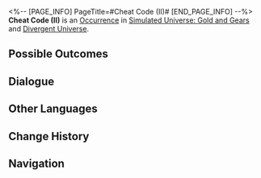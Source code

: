 <%-- [PAGE_INFO]
PageTitle=#Cheat Code (II)#
[END_PAGE_INFO] --%>
{{Stub}}
{{Simulated Universe Event Infobox
|id            = 20901-1
|title         = 
|image         = Occurrence Default.png
|domains_su    = 
|domains_swarm = 
|domains_gng   = Unknown
|domains_du    = Unknown
|domains_und   = Unknown
|requirements  = 
|prev          = 
|next          = 
|characters    = 
|factions      = 
|order         = 018
|order_du      = 088
}}
'''Cheat Code (II)''' is an [[Divergent Universe/Occurrence|Occurrence]] in [[Simulated Universe: Gold and Gears]] and [[Divergent Universe]].

==Possible Outcomes==
{{Possible Outcomes
|choice_1 = Forced to fight.
|result_1 = You have no choice!
}}
<!--
==Gameplay Notes==
* 
-->
==Dialogue==
{{Dialogue Start}}
:{{tx}}
{{Dialogue End}}

==Other Languages==
{{Other Languages
|en   = Cheat Code (II)
|zhs  = 作弊代码（其二）
|zht  = 作弊程式碼（其二）
|ja   = チートコード（その2）
|ko   = 치트 코드 (2)
|es   = Código de trampa (II)
|fr   = Code de triche (II)
|ru   = Читерский код II
|th   = รหัสฉ้อโกง (2)
|vi   = Mã Cheat 2
|de   = Cheat-Code (Teil 2)
|id   = Kode Cheat (2)
|pt   = Código de Trapaça (II)
}}

==Change History==
{{Change History|1.6}}

==Navigation==
{{Occurrence Navbox}}